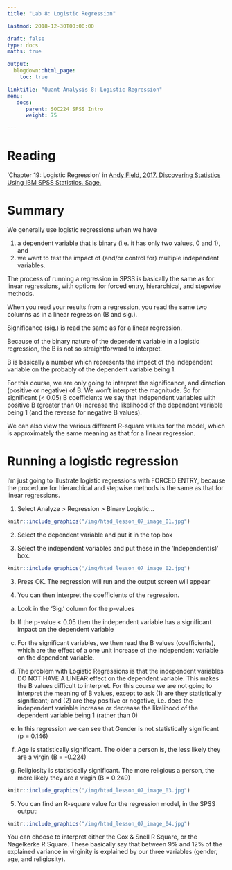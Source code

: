 ```yaml
---
title: "Lab 8: Logistic Regression"

lastmod: 2018-12-30T00:00:00

draft: false
type: docs
maths: true	

output:
  blogdown::html_page:
    toc: true

linktitle: "Quant Analysis 8: Logistic Regression"
menu:
   docs:
      parent: SOC224 SPSS Intro
      weight: 75

---
```

<style> img { padding:1px; border:1px solid #021a40; } </style>

# Reading
'Chapter 19: Logistic Regression' in [Andy Field, 2017. Discovering Statistics Using IBM SPSS Statistics. Sage.](https://www.amazon.com/Discovering-Statistics-Using-IBM-SPSS/dp/1446249182)

# Summary
We generally use logistic regressions when we have 

1. a dependent variable that is binary (i.e. it has only two values, 0 and 1), and 
2. we want to test the impact of (and/or control for) multiple independent variables. 

The process of running a regression in SPSS is basically the same as for linear regressions, with options for forced entry, hierarchical, and stepwise methods. 

When you read your results from a regression, you read the same two columns as in a linear regression (B and sig.). 

Significance (sig.) is read the same as for a linear regression. 

Because of the binary nature of the dependent variable in a logistic regression, the B is not so straightforward to interpret. 

B is basically a number which represents the impact of the independent variable on the probably of the dependent variable being 1. 

For this course, we are only going to interpret the significance, and direction (positive or negative) of B. We won't interpret the magnitude. So for significant (< 0.05) B coefficients we say that independent variables with positive B (greater than 0) increase the likelihood of the dependent variable being 1 (and the reverse for negative B values). 

We can also view the various different R-square values for the model, which is approximately the same meaning as that for a linear regression.

# Running a logistic regression

I'm just going to illustrate logistic regressions with FORCED ENTRY, because the procedure for hierarchical and stepwise methods is the same as that for linear regressions.

1)  Select Analyze > Regression > Binary Logistic...

```r
knitr::include_graphics("/img/htad_lesson_07_image_01.jpg")
```
 
2)  Select the dependent variable and put it in the top box

3)  Select the independent variables and put these in the 'Independent(s)' box.

```r
knitr::include_graphics("/img/htad_lesson_07_image_02.jpg")
```


3)  Press OK. The regression will run and the output screen will appear

4)  You can then interpret the coefficients of the regression.
 
  a.  Look in the 'Sig.' column for the p-values

  b.  If the p-value < 0.05 then the independent variable has a significant impact on the dependent variable

  c.  For the significant variables, we then read the B values (coefficients), which are the effect of a one unit increase of the independent variable on the dependent variable.

  d.  The problem with Logistic Regressions is that the independent variables DO NOT HAVE A LINEAR effect on the dependent variable. This makes the B values difficult to interpret.  For this course we are not going to interpret the meaning of B values, except to ask (1) are they statistically significant; and (2) are they positive or negative, i.e. does the independent variable increase or decrease the likelihood of the dependent variable being 1 (rather than 0)

  e.  In this regression we can see that Gender is not statistically significant (p = 0.146)

  f.  Age is statistically significant. The older a person is, the less likely they are a virgin (B = -0.224)

  g.  Religiosity is statistically significant. The more religious a person, the more likely they are a virgin (B = 0.249)

```r
knitr::include_graphics("/img/htad_lesson_07_image_03.jpg")
```
 
5)  You can find an R-square value for the regression model, in the SPSS output:

```r
knitr::include_graphics("/img/htad_lesson_07_image_04.jpg")
```

 
You can choose to interpret either the Cox & Snell R Square, or the Nagelkerke R Square. These basically say that between 9% and 12% of the explained variance in virginity is explained by our three variables (gender, age, and religiosity).

